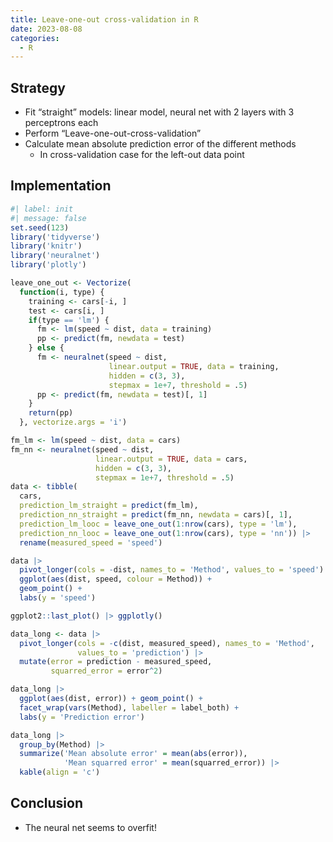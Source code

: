 ```yaml
---
title: Leave-one-out cross-validation in R
date: 2023-08-08
categories:
  - R
---
```


## Strategy
* Fit "straight" models: linear model, neural net with 2 layers with 3 perceptrons each
* Perform "Leave-one-out-cross-validation"
* Calculate mean absolute prediction error of the different methods
  * In cross-validation case for the left-out data point

## Implementation
```r
#| label: init
#| message: false
set.seed(123)
library('tidyverse')
library('knitr')
library('neuralnet')
library('plotly')
```

```r
leave_one_out <- Vectorize(
  function(i, type) {
    training <- cars[-i, ]
    test <- cars[i, ]
    if(type == 'lm') {
      fm <- lm(speed ~ dist, data = training)
      pp <- predict(fm, newdata = test)
    } else {
      fm <- neuralnet(speed ~ dist, 
                      linear.output = TRUE, data = training, 
                      hidden = c(3, 3), 
                      stepmax = 1e+7, threshold = .5)
      pp <- predict(fm, newdata = test)[, 1]
    }
    return(pp)
  }, vectorize.args = 'i')
```


```r
fm_lm <- lm(speed ~ dist, data = cars)
fm_nn <- neuralnet(speed ~ dist, 
                   linear.output = TRUE, data = cars, 
                   hidden = c(3, 3), 
                   stepmax = 1e+7, threshold = .5)
data <- tibble(
  cars,
  prediction_lm_straight = predict(fm_lm),
  prediction_nn_straight = predict(fm_nn, newdata = cars)[, 1],
  prediction_lm_looc = leave_one_out(1:nrow(cars), type = 'lm'),
  prediction_nn_looc = leave_one_out(1:nrow(cars), type = 'nn')) |> 
  rename(measured_speed = 'speed')
```


```r
data |> 
  pivot_longer(cols = -dist, names_to = 'Method', values_to = 'speed') |> 
  ggplot(aes(dist, speed, colour = Method)) +
  geom_point() +
  labs(y = 'speed')

ggplot2::last_plot() |> ggplotly()

data_long <- data |> 
  pivot_longer(cols = -c(dist, measured_speed), names_to = 'Method',
               values_to = 'prediction') |>
  mutate(error = prediction - measured_speed,
         squarred_error = error^2)

data_long |> 
  ggplot(aes(dist, error)) + geom_point() + 
  facet_wrap(vars(Method), labeller = label_both) +
  labs(y = 'Prediction error')

data_long |> 
  group_by(Method) |> 
  summarize('Mean absolute error' = mean(abs(error)),
            'Mean squarred error' = mean(squarred_error)) |> 
  kable(align = 'c')
```

## Conclusion
* The neural net seems to overfit!